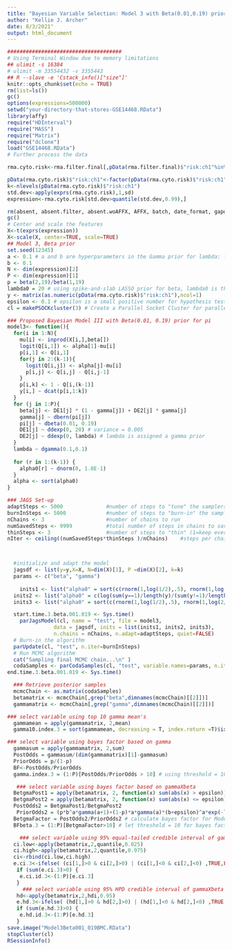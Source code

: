 ```yaml
---
title: "Bayesian Variable Selection: Model 3 with Beta(0.01,0.19) prior"
author: "Kellie J. Archer"
date: 8/3/2021"
output: html_document
---
```


```r
#####################################
# Using Terminal Window due to memory limitations
## ulimit -s 16384
# ulimit -m 33554432 -v 3355443
## R --slave -e 'Cstack_info()["size"]'
knitr::opts_chunk$set(echo = TRUE)
rm(list=ls())
gc()
options(expressions=500000)
setwd("your-directory-that-stores-GSE14468.RData")
library(affy)
require("HDInterval")
require("MASS")
require("Matrix")
require("dclone")
load("GSE14468.RData")
# Further process the data

rma.cyto.risk<-rma.filter.final[,pData(rma.filter.final)$"risk:ch1"%in%c("cytogenetic good","cytogenetic intermediate","cytogenetic poor")]

pData(rma.cyto.risk)$"risk:ch1"<-factor(pData(rma.cyto.risk)$"risk:ch1", levels=c("cytogenetic good","cytogenetic intermediate","cytogenetic poor"), ordered=TRUE)
k<-nlevels(pData(rma.cyto.risk)$"risk:ch1")
std.dev<-apply(exprs(rma.cyto.risk),1,sd)
expression<-rma.cyto.risk[std.dev>quantile(std.dev,0.99),]

rm(absent, absent.filter, absent.woAFFX, AFFX, batch, date_format, gapdh, GAPDH, mas5, mas5.calls, mas5.calls.filter, mas5.calls.woAFFX, out, phenoData, present.percent, present.sample, rma, rma.filter, rma.woAFFX)
gc()
# Center and scale the features
X<-t(exprs(expression))
X<-scale(X, center=TRUE, scale=TRUE)
## Model 3, Beta prior
set.seed(12345)
a <- 0.1 # a and b are hyperparameters in the Gamma prior for lambda: lambda ~ Gamma(a, b)
b <- 0.1
N <- dim(expression)[2]
P <- dim(expression)[1]
p = beta(2,19)/beta(1,19)
lambda0 = 20 # using spike-and-slab LASSO prior for beta, lambda0 is the hyperparameter for the laplace distribution when gamma = 0 
y <- matrix(as.numeric(pData(rma.cyto.risk)$"risk:ch1"),ncol=1)
epsilon <- 0.1 # epsilon is a small positive number for hypothesis testing using bayes factor 
cl = makePSOCKcluster(3) # Create a Parallel Socket Cluster for parallel MCMC chains

### Proposed Bayesian Model III with Beta(0.01, 0.19) prior for pi
model3<- function(){
  for(i in 1:N){
    mu[i] <- inprod(X[i,],beta[]) 
    logit(Q[i,1]) <- alpha[1]-mu[i]
    p[i,1] <- Q[i,1]
    for(j in 2:(k-1)){
      logit(Q[i,j]) <- alpha[j]-mu[i]
      p[i,j] <- Q[i,j] - Q[i,j-1]
    }
    p[i,k] <- 1 - Q[i,(k-1)]
    y[i,] ~ dcat(p[i,1:k]) 
  }
  for (j in 1:P){
    beta[j] <- DE1[j] * (1 - gamma[j]) + DE2[j] * gamma[j]
    gamma[j] ~ dbern(pi[j]) 
    pi[j] ~ dbeta(0.01, 0.19)
    DE1[j] ~ ddexp(0, 20) # variance = 0.005
    DE2[j] ~ ddexp(0, lambda) # lambda is assigned a gamma prior      
  }
  lambda ~ dgamma(0.1,0.1)
  
  for (r in 1:(k-1)) {
    alpha0[r] ~ dnorm(0, 1.0E-1)
  }
  alpha <- sort(alpha0)
}

### JAGS Set-up
adaptSteps <- 5000              #number of steps to "tune" the samplers
burnInSteps <- 5000             #number of steps to "burn-in" the samplers
nChains <- 3                    #number of chains to run
numSavedSteps <- 9999           #total number of steps in chains to save
thinSteps <- 3                 	#number of steps to "thin" (1=keep every step)
nIter <- ceiling((numSavedSteps*thinSteps )/nChains) 	#steps per chain



  #initialize and adapt the model
  jagsdf <- list(y=y,X=X, N=dim(X)[1], P =dim(X)[2], k=k) 
  params <- c("beta", "gamma")
  
    inits1 <- list("alpha0" = sort(c(rnorm(1,log(1/2),.5), rnorm(1,log(2/1),.5))), "DE1" = rep(0,P), "DE2" = rep(0,P), "pi" = rep(0,P))
  inits2 <- list("alpha0" = c(log(sum(y==1)/length(y)/(sum(y!=1)/length(y))), log(sum(y<=2)/length(y)/(sum(y>2)/length(y)))), "DE1" = rep(0,P), "DE2" = rep(0,P), "pi" = rep(0,P))
  inits3 <- list("alpha0" = sort(c(rnorm(1,log(1/2),.5), rnorm(1,log(2/1),.5))), "DE1" = rep(0,P), "DE2" = rep(0,P), "pi" = rep(0,P))

  start.time.3.beta.001.019 <- Sys.time()
    parJagsModel(cl, name = "test", file = model3, 
               data = jagsdf, inits = list(inits1, inits2, inits3),
               n.chains = nChains, n.adapt=adaptSteps, quiet=FALSE)
  # Burn-in the algorithm
  parUpdate(cl, "test", n.iter=burnInSteps)
  # Run MCMC algorithm
  cat("Sampling final MCMC chain...\n" )
  codaSamples <- parCodaSamples(cl, "test", variable.names=params, n.iter=nIter, thin=thinSteps)
end.time.3.beta.001.019 <- Sys.time()

  ### Retrieve posterior samples
  mcmcChain <- as.matrix(codaSamples)
  betamatrix <- mcmcChain[,grep("beta",dimnames(mcmcChain)[[2]])]
  gammamatrix <- mcmcChain[,grep("gamma",dimnames(mcmcChain)[[2]])]

### select variable using top 10 gamma mean's
  gammamean = apply(gammamatrix, 2,mean)
  gamma10.index.3 = sort(gammamean, decreasing = T, index.return =T)$ix[1:10]

### select variable using bayes factor based on gamma
  gammasum = apply(gammamatrix, 2,sum)
  PostOdds = gammasum/(dim(gammamatrix)[1]-gammasum)
  PriorOdds = p/(1-p)
  BF<-PostOdds/PriorOdds
  gamma.index.3 = (1:P)[PostOdds/PriorOdds > 10] # using threshold = 10 for bayes factor

   ### select variable using bayes factor based on gammaXbeta
  BetgmaPost1 = apply(betamatrix, 2, function(x) sum(abs(x) > epsilon))
  BetgmaPost2 = apply(betamatrix, 2, function(x) sum(abs(x) <= epsilon))
  PostOdds2 = BetgmaPost1/BetgmaPost2
   PriorOdds2 = (p*b^a*gamma(a+1)+(1-p)*a*gamma(a)*(b+epsilon)^a*exp(-lambda0*epsilon))/(p*gamma(a+1)*((b+epsilon)^a-b^a)+(1-p)*a*gamma(a)*(1-exp(-lambda0*epsilon))*(b+epsilon)^a)
  BetgmaFactor = PostOdds2/PriorOdds2 # calculate bayes factor for Model III
  BFbeta.3 = (1:P)[BetgmaFactor>10] # let threshold = 10 for bayes factor

    ### select variable using 95% equal-tailed credible interval of gammaXbeta
  ci.low<-apply(betamatrix,2,quantile,0.025)
  ci.high<-apply(betamatrix,2,quantile,0.975)
  ci<-rbind(ci.low,ci.high)
  e.ci.3<-ifelse( (ci[1,]>0 & ci[2,]>0) | (ci[1,]<0 & ci[2,]<0) ,TRUE,FALSE)
   if (sum(e.ci.3)>0) {
    e.ci.id.3<-(1:P)[e.ci.3]
   }
     ### select variable using 95% HPD credible interval of gammaXbeta
   hd<-apply(betamatrix,2,hdi,0.95)
   e.hd.3<-ifelse( (hd[1,]>0 & hd[2,]>0) | (hd[1,]<0 & hd[2,]<0) ,TRUE,FALSE)
   if (sum(e.hd.3)>0) {
    e.hd.id.3<-(1:P)[e.hd.3]
   }
save.image("Model3Beta001_019BMC.RData")
stopCluster(cl)
RSessionInfo()
```


